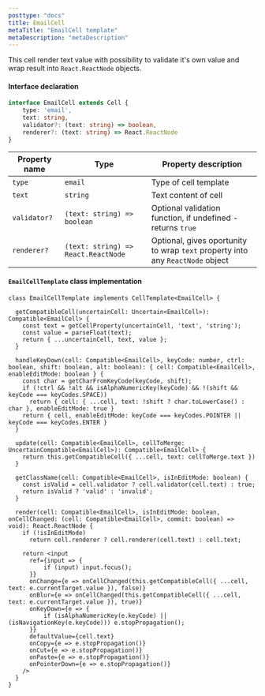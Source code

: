 ```yaml
---
posttype: "docs"
title: EmailCell
metaTitle: "EmailCell template"
metaDescription: "metaDescription"
---
```


This cell render text value with possibility to validate it's own value and wrap result into `React.ReactNode` objects.

#### Interface declaration 

```ts
interface EmailCell extends Cell {
    type: 'email',
    text: string,
    validator?: (text: string) => boolean,
    renderer?: (text: string) => React.ReactNode
}
```

| Property name     | Type                                  | Property description | 
| ------------      | -------------                         | -------------------- |
| `type`            | `email`                               | Type of cell template | 
| `text`            | `string`                              | Text content of cell | 
| `validator?`      | `(text: string) => boolean`           | Optional validation function, if undefined - returns `true`  | 
| `renderer?`       | `(text: string) => React.ReactNode`   | Optional, gives oportunity to wrap `text` property into any `ReactNode` object | 


#### `EmailCellTemplate` class implementation

```tsx
class EmailCellTemplate implements CellTemplate<EmailCell> {

  getCompatibleCell(uncertainCell: Uncertain<EmailCell>): Compatible<EmailCell> {
    const text = getCellProperty(uncertainCell, 'text', 'string');
    const value = parseFloat(text);
    return { ...uncertainCell, text, value };
  }

  handleKeyDown(cell: Compatible<EmailCell>, keyCode: number, ctrl: boolean, shift: boolean, alt: boolean): { cell: Compatible<EmailCell>, enableEditMode: boolean } {
    const char = getCharFromKeyCode(keyCode, shift);
    if (!ctrl && !alt && isAlphaNumericKey(keyCode) && !(shift && keyCode === keyCodes.SPACE))
      return { cell: { ...cell, text: !shift ? char.toLowerCase() : char }, enableEditMode: true }
    return { cell, enableEditMode: keyCode === keyCodes.POINTER || keyCode === keyCodes.ENTER }
  }

  update(cell: Compatible<EmailCell>, cellToMerge: UncertainCompatible<EmailCell>): Compatible<EmailCell> {
    return this.getCompatibleCell({ ...cell, text: cellToMerge.text })
  }

  getClassName(cell: Compatible<EmailCell>, isInEditMode: boolean) {
    const isValid = cell.validator ? cell.validator(cell.text) : true;
    return isValid ? 'valid' : 'invalid';
  }

  render(cell: Compatible<EmailCell>, isInEditMode: boolean, onCellChanged: (cell: Compatible<EmailCell>, commit: boolean) => void): React.ReactNode {
    if (!isInEditMode)
      return cell.renderer ? cell.renderer(cell.text) : cell.text;

    return <input
      ref={input => {
          if (input) input.focus();
      }}
      onChange={e => onCellChanged(this.getCompatibleCell({ ...cell, text: e.currentTarget.value }), false)}
      onBlur={e => onCellChanged(this.getCompatibleCell({ ...cell, text: e.currentTarget.value }), true)}
      onKeyDown={e => {
          if (isAlphaNumericKey(e.keyCode) || (isNavigationKey(e.keyCode))) e.stopPropagation();
      }}
      defaultValue={cell.text}
      onCopy={e => e.stopPropagation()}
      onCut={e => e.stopPropagation()}
      onPaste={e => e.stopPropagation()}
      onPointerDown={e => e.stopPropagation()}
    />
  }
}
```